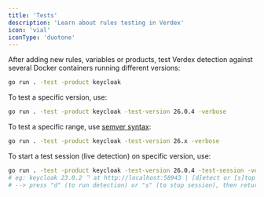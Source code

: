 ```yaml
---
title: 'Tests'
description: 'Learn about rules testing in Verdex'
icon: 'vial'
iconType: 'duotone'
---
```


After adding new rules, variables or products, test Verdex detection against several Docker containers running different versions:

```bash
go run . -test -product keycloak
```

To test a specific version, use:

```bash
go run . -test -product keycloak -test-version 26.0.4 -verbose
```

To test a specific range, use [semver syntax](https://github.com/Masterminds/semver):

```bash
go run . -test -product keycloak -test-version 26.x -verbose
```

To start a test session (live detection) on specific version, use:

```bash
go run . -test -product keycloak -test-version 26.0.4 -test-session -verbose
# eg: keycloak 23.0.2 ⠙ at http://localhost:58943 | [d]etect or [s]top
# --> press "d" (to run detection) or "s" (to stop session), then return
```
